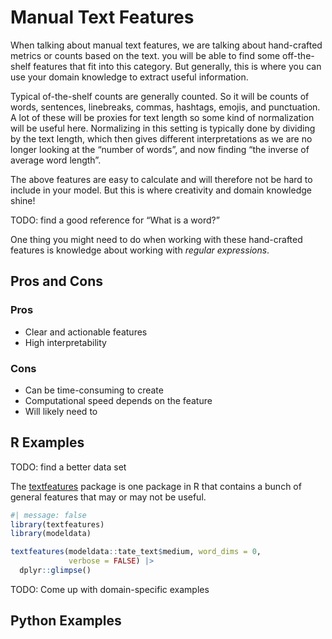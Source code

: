 # Manual Text Features {#sec-text-manual}

When talking about manual text features, we are talking about hand-crafted metrics or counts based on the text. you will be able to find some off-the-shelf features that fit into this category. But generally, this is where you can use your domain knowledge to extract useful information.

Typical of-the-shelf counts are generally counted. So it will be counts of words, sentences, linebreaks, commas, hashtags, emojis, and punctuation. A lot of these will be proxies for text length so some kind of normalization will be useful here. Normalizing in this setting is typically done by dividing by the text length, which then gives different interpretations as we are no longer looking at the "number of words", and now finding "the inverse of average word length".

The above features are easy to calculate and will therefore not be hard to include in your model. But this is where creativity and domain knowledge shine!

TODO: find a good reference for "What is a word?"

One thing you might need to do when working with these hand-crafted features is knowledge about working with *regular expressions*.

## Pros and Cons

### Pros

- Clear and actionable features
- High interpretability

### Cons

- Can be time-consuming to create
- Computational speed depends on the feature
- Will likely need to 

## R Examples

TODO: find a better data set

The [textfeatures]() package is one package in R that contains a bunch of general features that may or may not be useful.

```r
#| message: false
library(textfeatures)
library(modeldata)

textfeatures(modeldata::tate_text$medium, word_dims = 0, 
             verbose = FALSE) |>
  dplyr::glimpse()
```

TODO: Come up with domain-specific examples

## Python Examples

